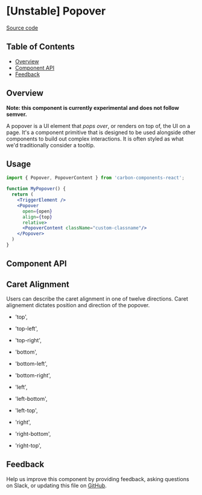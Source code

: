 
# [Unstable] Popover

[Source code](https://github.com/carbon-design-system/carbon/tree/main/packages/react/src/components/Popover)

<!-- START doctoc generated TOC please keep comment here to allow auto update -->
<!-- DON'T EDIT THIS SECTION, INSTEAD RE-RUN doctoc TO UPDATE -->

## Table of Contents

- [Overview](#overview)
- [Component API](#component-api)
- [Feedback](#feedback)

<!-- END doctoc generated TOC please keep comment here to allow auto update -->

## Overview

**Note: this component is currently experimental and does not follow semver.**

A popover is a UI element that _pops over_, or renders on top of, the UI on a
page. It's a component primitive that is designed to be used alongside other components to build out complex interactions. It is often styled as what we'd
traditionally consider a tooltip.

## Usage 

```jsx
import { Popover, PopoverContent } from 'carbon-components-react';

function MyPopover() {
  return (
    <TriggerElement />
    <Popover 
      open={open} 
      align={top} 
      relative>
      <PopoverContent className="custom-classname"/>
    </Popover>
  )
}
```

## Component API

<Props />

## Caret Alignment 

Users can describe the caret alignment in one of twelve directions. Caret alignement dictates position and direction of the popover.

- 'top',
- 'top-left',
- 'top-right',

- 'bottom',
- 'bottom-left',
- 'bottom-right',

- 'left',
- 'left-bottom',
- 'left-top',

- 'right',
- 'right-bottom',
- 'right-top',

## Feedback

Help us improve this component by providing feedback, asking questions on Slack,
or updating this file on
[GitHub](https://github.com/carbon-design-system/carbon/edit/main/packages/react/src/components/Popover/Popover.mdx).
